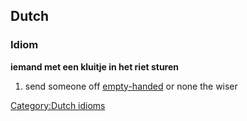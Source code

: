 ==Dutch==

===Idiom===
'''iemand met een kluitje in het riet sturen'''

# send someone off [[empty-handed]] or none the wiser

[[Category:Dutch idioms]]